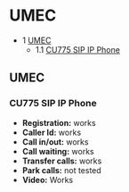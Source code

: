 
# UMEC 

 

* 1 [UMEC](#umec)  
   * 1.1 [CU775 SIP IP Phone](#cu775-sip-ip-phone)

## UMEC

### CU775 SIP IP Phone

* **Registration:** works
* **Caller Id:** works
* **Call in/out:** works
* **Call waiting:** works
* **Transfer calls:** works
* **Park calls:** not tested
* **Video:** Works


